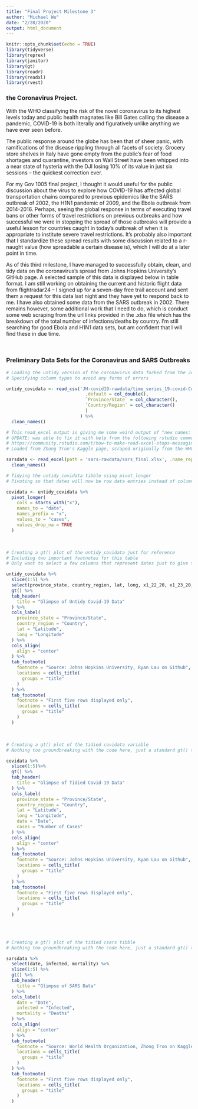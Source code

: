 ```yaml
---
title: "Final Project Milestone 3"
author: "Michael Wu"
date: "2/28/2020"
output: html_document
---
```


```r
knitr::opts_chunk$set(echo = TRUE)
library(tidyverse)
library(reprex)
library(janitor)
library(gt)
library(readr)
library(readxl)
library(rvest)
```

### the Coronavirus Project.

With the WHO classifying the risk of the novel coronavirus to its highest levels today and public health magnates like Bill Gates calling the disease a pandemic, COVID-19 is both literally and figuratively unlike anything we have ever seen before.

The public response around the globe has been that of sheer panic, with ramifications of the disease rippling through all facets of society. Grocery store shelves in Italy have gone empty from the public’s fear of food shortages and quarantine, investors on Wall Street have been whipped into a near state of hysteria with the DJI losing 10% of its value in just six sessions – the quickest correction ever.

For my Gov 1005 final project, I thought it would useful for the public discussion about the virus to explore how COVID-19 has affected global transportation chains compared to previous epidemics like the SARS outbreak of 2002, the H1N1 pandemic of 2009, and the Ebola outbreak from 2014-2016. Perhaps, seeing the global response in terms of executing travel bans or other forms of travel restrictions on previous outbreaks and how successful we were in stopping the spread of those outbreaks will provide a useful lesson for countries caught in today’s outbreak of when it is appropriate to institute severe travel restrictions. It’s probably also important that I standardize these spread results with some discussion related to a r-naught value (how spreadable a certain disease is), which I will do at a later point in time.

As of this third milestone, I have managed to successfully obtain, clean, and tidy data on the coronavirus’s spread from Johns Hopkins University’s GitHub page. A selected sample of this data is displayed below in table format. I am still working on obtaining the current and historic flight data from flightradar24 – I signed up for a seven-day free trail account and sent them a request for this data last night and they have yet to respond back to me. I have also obtained some data from the SARS outbreak in 2002. There remains however, some additional work that I need to do, which is conduct some web scraping from the url links provided in the .xlsx file which has the breakdown of the total number of infections/deaths by country. I’m still searching for good Ebola and H1N1 data sets, but am confident that I will find these in due time.

$~$

### Preliminary Data Sets for the Coronavirus and SARS Outbreaks

```r
# Loading the untidy version of the coronavirus data forked from the Johns Hopkins' GitHub repo
# Specifying column types to avoid any forms of errors

untidy_covidata <- read_csv('JH-covid19-rawdata/time_series_19-covid-Confirmed.csv', col_types = cols(
                              .default = col_double(),
                              `Province/State` = col_character(),
                              `Country/Region` = col_character()
                              )
                            ) %>%
  clean_names()

# This read_excel output is giving me some weird output of "new names: * `` -> ...1" and I am unsure of how to fix it
# UPDATE: was able to fix it with help from the following rstudio community post
# https://community.rstudio.com/t/how-to-make-read-excel-stops-messaging-when-using-col-names-false/30495/4
# Loaded from Zhong Tron's Kaggle page, scraped originally from the WHO

sarsdata <- read_excel(path = 'sars-rawdata/sars_final.xlsx', .name_repair = "minimal") %>%
  clean_names()
```

```r
# Tidying the untidy_covidata tibble using pivot_longer
# Pivoting so that dates will now be row data entries instead of columns as they were originally

covidata <- untidy_covidata %>%
  pivot_longer(
    cols = starts_with("x"),
    names_to = "date",
    names_prefix = "x",
    values_to = "cases",
    values_drop_na = TRUE
  )
```

$~$

```r
# Creating a gt() plot of the untidy_covidata just for reference
# Including two important footnotes for this table
# Only want to select a few columns that represent dates just to give the viewers a taste of the data

untidy_covidata %>%
  slice(1:5) %>%
  select(province_state, country_region, lat, long, x1_22_20, x1_23_20, x1_24_20, x1_25_20, x2_27_20) %>%
  gt() %>% 
  tab_header(
    title = "Glimpse of Untidy Covid-19 Data"
  ) %>%
  cols_label(
    province_state = "Province/State",
    country_region = "Country",
    lat = "Latitude",
    long = "Longitude"
  ) %>%
  cols_align(
    align = "center"
  ) %>%
  tab_footnote(
    footnote = "Source: Johns Hopkins University, Ryan Lau on Github",
    locations = cells_title(
      groups = "title"
    )
  ) %>%
  tab_footnote(
    footnote = "First five rows displayed only",
    locations = cells_title(
      groups = "title"
    )
  )
```

$~$

```r
# Creating a gt() plot of the tidied covidata variable
# Nothing too groundbreaking with the code here, just a standard gt() tibble

covidata %>%
  slice(1:5)%>%
  gt() %>% 
  tab_header(
    title = "Glimpse of Tidied Covid-19 Data"
  ) %>%
  cols_label(
    province_state = "Province/State",
    country_region = "Country",
    lat = "Latitude",
    long = "Longitude",
    date = "Date",
    cases = "Number of Cases"
  ) %>%
  cols_align(
    align = "center"
  ) %>%
  tab_footnote(
    footnote = "Source: Johns Hopkins University, Ryan Lau on Github",
    locations = cells_title(
      groups = "title"
    )
  ) %>%
  tab_footnote(
    footnote = "First five rows displayed only",
    locations = cells_title(
      groups = "title"
    )
  )
  
```

$~$

```r
# Creating a gt() plot of the tidied csars tibble
# Nothing too groundbreaking with the code here, just a standard gt() tibble

sarsdata %>%
  select(date, infected, mortality) %>%
  slice(1:5) %>%
  gt() %>% 
  tab_header(
    title = "Glimpse of SARS Data"
  ) %>%
  cols_label(
    date = "Date",
    infected = "Infected",
    mortality = "Deaths"
  ) %>%
  cols_align(
    align = "center"
  ) %>%
  tab_footnote(
    footnote = "Source: World Health Organization, Zhong Tron on Kaggle",
    locations = cells_title(
      groups = "title"
    )
  ) %>%
  tab_footnote(
    footnote = "First five rows displayed only",
    locations = cells_title(
      groups = "title"
    )
  )
  
```

$~$